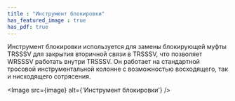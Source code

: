 ```yaml
---
title : "Инструмент блокировки"
has_featured_image : true
has_pdf: true
---
```


Инструмент блокировки используется для замены блокирующей муфты TRSSSV для закрытия вторичной связи в TRSSSV, что позволяет WRSSSV работать внутри TRSSSV. Он работает на стандартной тросовой инструментальной колонне с возможностью восходящего, так и нисходящего сотрясения.


<Image src={image} alt={'Инструмент блокировки'} />